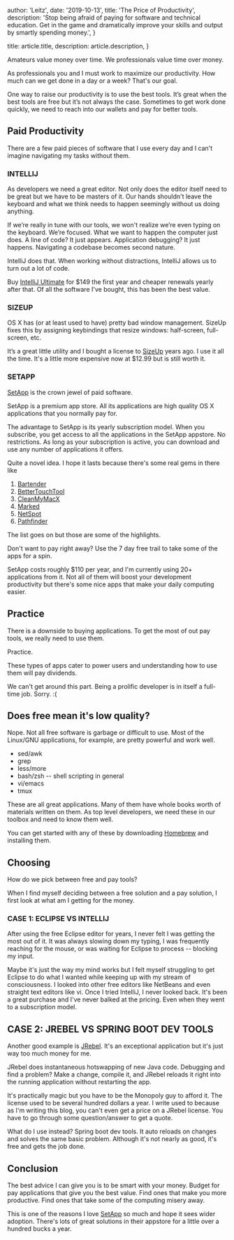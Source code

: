 
  author: 'Leitz',
  date: '2019-10-13',
  title: 'The Price of Productivity',
  description:
    'Stop being afraid of paying for software and technical education. Get in the game and dramatically improve your skills and output by smartly spending money.',
}

  title: article.title,
  description: article.description,
}


Amateurs value money over time. We professionals value time over money.

As professionals you and I must work to maximize our productivity. How much can we get done in a day or a week? That's our goal.

One way to raise our productivity is to use the best tools. It’s great when the best tools are free but it’s not always the case. Sometimes to get work done quickly, we need to reach into our wallets and pay for better tools.

## Paid Productivity

There are a few paid pieces of software that I use every day and I can't imagine navigating my tasks without them.

### INTELLIJ

As developers we need a great editor. Not only does the editor itself need to be great but we have to be masters of it. Our hands shouldn't leave the keyboard and what we think needs to happen seemingly without us doing anything.

If we’re really in tune with our tools, we won't realize we’re even typing on the keyboard. We’re focused. What we want to happen the computer just does. A line of code? It just appears. Application debugging? It just happens. Navigating a codebase becomes second nature.

IntelliJ does that. When working without distractions, IntelliJ allows us to turn out a lot of code.

Buy [IntelliJ Ultimate](https://www.jetbrains.com/idea/buy/#personal?billing=yearly) for $149 the first year and cheaper renewals yearly after that. Of all the software I've bought, this has been the best value.

### SIZEUP

OS X has (or at least used to have) pretty bad window management. SizeUp fixes this by assigning keybindings that resize windows: half-screen, full-screen, etc.

It’s a great little utility and I bought a license to [SizeUp](http://www.irradiatedsoftware.com/sizeup/) years ago. I use it all the time. It's a little more expensive now at $12.99 but is still worth it.

### SETAPP

[SetApp](https://go.setapp.com/invite/yddhrnyl) is the crown jewel of paid software.

SetApp is a premium app store. All its applications are high quality OS X applications that you normally pay for.

The advantage to SetApp is its yearly subscription model. When you subscribe, you get access to all the applications in the SetApp appstore. No restrictions. As long as your subscription is active, you can download and use any number of applications it offers.

Quite a novel idea. I hope it lasts because there's some real gems in there like

 1. [Bartender](https://www.macbartender.com/)
 2. [BetterTouchTool](https://folivora.ai/)
 3. [CleanMyMacX](https://macpaw.com/cleanmymac)
 4. [Marked](https://marked2app.com/)
 5. [NetSpot](https://www.netspotapp.com/)
 6. [Pathfinder](https://cocoatech.com/#/)

The list goes on but those are some of the highlights.

Don't want to pay right away? Use the 7 day free trail to take some of the apps for a spin.

SetApp costs roughly $110 per year, and I'm currently using 20+ applications from it. Not all of them will boost your development productivity but there's some nice apps that make your daily computing easier.


## Practice

There is a downside to buying applications. To get the most of out pay tools, we really need to use them.

Practice.

These types of apps cater to power users and understanding how to use them will pay dividends.

We can't get around this part. Being a prolific developer is in itself a full-time job. Sorry. :(

## Does free mean it's low quality?

Nope. Not all free software is garbage or difficult to use. Most of the Linux/GNU applications, for example, are pretty powerful and work well.

 * sed/awk
 * grep
 * less/more
 * bash/zsh -- shell scripting in general
 * vi/emacs
 * tmux

These are all great applications. Many of them have whole books worth of materials written on them. As top level developers, we need these in our toolbox and need to know them well.

You can get started with any of these by downloading <a href="https://brew.sh/">Homebrew</a> and installing them.

## Choosing

How do we pick between free and pay tools?

When I find myself deciding between a free solution and a pay solution, I first look at what am I getting for the money.

### CASE 1: ECLIPSE VS INTELLIJ

After using the free Eclipse editor for years, I never felt I was getting the most out of it. It was always slowing down my typing, I was frequently reaching for the mouse, or was waiting for Eclipse to process -- blocking my input.

Maybe it's just the way my mind works but I felt myself struggling to get Eclipse to do what I wanted while keeping up with my stream of consciousness. I looked into other free editors like NetBeans and even straight text editors like vi. Once I tried IntelliJ, I never looked back. It's been a great purchase and I've never balked at the pricing. Even when they went to a subscription model.

## CASE 2: JREBEL VS SPRING BOOT DEV TOOLS

Another good example is [JRebel](https://jrebel.com/software/jrebel/). It's an exceptional application but it's just way too much money for me.

JRebel does instantaneous hotswapping of new Java code. Debugging and find a problem? Make a change, compile it, and JRebel reloads it right into the running application without restarting the app.

It's practically magic but you have to be the Monopoly guy to afford it. The license used to be several hundred dollars a year. I write used to because as I'm writing this blog, you can't even get a price on a JRebel license. You have to go through some question/answer to get a quote.

What do I use instead? Spring boot dev tools. It auto reloads on changes and solves the same basic problem. Although it's not nearly as good, it's free and gets the job done.

## Conclusion

The best advice I can give you is to be smart with your money. Budget for pay applications that give you the best value. Find ones that make you more productive. Find ones that take some of the computing misery away.

This is one of the reasons I love [SetApp](https://go.setapp.com/invite/yddhrnyl) so much and hope it sees wider adoption. There's lots of great solutions in their appstore for a little over a hundred bucks a year.